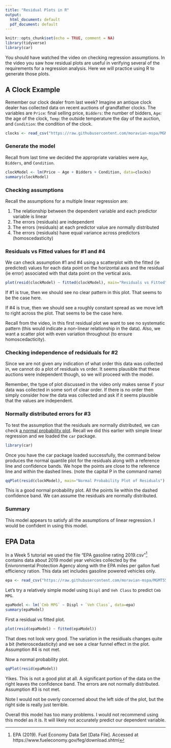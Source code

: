 ```yaml
---
title: "Residual Plots in R"
output:
  html_document: default
  pdf_document: default
---
```


```r
knitr::opts_chunk$set(echo = TRUE, comment = NA)
library(tidyverse)
library(car)
```

You should have watched the video on checking regression assumptions. In the video you saw how residual plots are useful in verifying several of the requirements for a regression analysis. Here we will practice using R to generate those plots.

## A Clock Example
Remember our clock dealer from last week? Imagine an antique clock dealer has collected data on recent auctions of grandfather clocks. The variables are `Price`: final selling price, `Bidders`: the number of bidders, `Age`: the age of the clock, `Temp`: the outside temperature the day of the auction, and `Condition`: the condition of the clock.

```r
clocks <- read_csv("https://raw.githubusercontent.com/moravian-mspa/MGMT555/master/m6_Tutorial_Residual_Plots/auctionExtra.csv");
```

### Generate the model
Recall from last time we decided the appropriate variables were `Age`, `Bidders`, and `Condition`.

```r
clockModel <- lm(Price ~ Age + Bidders + Condition, data=clocks)
summary(clockModel)
```


### Checking assumptions
Recall the assumptions for a multiple linear regression are:

1. The relationship between the dependent variable and each predictor variable is linear
2. The errors (residuals) are independent
3. The errors (residuals) at each predictor value are normally distributed
4. The errors (residuals) have equal variance across predictors (homoscedasticity)

### Residuals vs Fitted values for #1 and #4
We can check assumption #1 and #4 using a scatterplot with the fitted (ie predicted) values for each data point on the horizontal axis and the residual (ie error) associated with that data point on the vertical axis.

```r
plot(resid(clockModel) ~ fitted(clockModel), main="Residuals vs Fitted")
```

If #1 is true, then we should see no clear pattern in this plot.  That seems to be the case here.

If #4 is true, then we should see a roughly constant spread as we move left to right across the plot. That seems to be the case here.

Recall from the video, in this first residual plot we want to see no systematic pattern (this would indicate a non-linear relationship in the data). Also, we want a scatter plot with even variation throughout (to ensure homoscedacticity).



### Checking independence of redsiduals for #2
Since we are not given any indication of what order this data was collected in, we cannot do a plot of residuals vs order. It seems plausible that these auctions were independent though, so we will proceed with the model.

Remember, the type of plot discussed in the video only makes sense if your data was collected in some sort of clear order.  If there is no order then simply consider how the data was collected and ask if it seems plausible that the values are independent.


### Normally distributed errors for #3
To test the assumption that the residuals are normally distributed, we can check [a normal probability plot](https://newonlinecourses.science.psu.edu/stat501/node/281/). Recall we did this earlier with simple linear regression and we loaded the `car` package. 

```r
library(car)
```

Once you have the car package loaded successfully, the command below produces the normal quantile plot for the residuals along with a reference line and confidence bands.  We hope the points are close to the reference line and within the dashed lines. (note the capital P in the command name)
```r
qqPlot(resid(clockModel), main="Normal Probability Plot of Residuals")
```

This is a good normal probability plot. All the points lie within the dashed confidence band. We can assume the residuals are  normally distributed.

### Summary
This model appears to satisfy all the assumptions of linear regression. I would be confident in using this model.



## EPA Data
In a Week 5 tutorial we used the file "EPA gasoline rating 2019.csv"^[EPA (2019). Fuel Economy Data Set [Data File]. Accessed at https://www.fueleconomy.gov/feg/download.shtml] contains data about 2019 model year vehicles collected by the Enivronmental Protection Agency along with the EPA miles per gallon fuel efficiency ration. This data set includes gasoline powered vehicles only.

```r
epa <- read_csv("https://raw.githubusercontent.com/moravian-mspa/MGMT555/master/m6_Tutorial_Residual_Plots/EPA_gasoline_rating_2019.csv")
```

Let's try a relatively simple model using `Displ` and `Veh Class` to predict `Cmb MPG`.

```r
epaModel <- lm(`Cmb MPG` ~ Displ + `Veh Class`, data=epa)
summary(epaModel)
```

First a residual vs fitted plot.
```r
plot(resid(epaModel) ~ fitted(epaModel))
```

That does not look very good. The variation in the residiuals changes quite a bit (heteroscedasticity) and we see a clear funnel effect in the plot. Assumption #4 is not met.

Now a normal probability plot.
```r
qqPlot(resid(epaModel))
```

Yikes. This is not a good plot at all. A significant portion of the data on the right leaves the confidence band. The errors are not normally distributed. Assumption #3 is not met.

Note I would not be overly concerned about the left side of the plot, but the right side is really just terrible.

Overall this model has too many problems. I would not recommend using this model as it is. It will likely not accurately predict our dependent variable.

